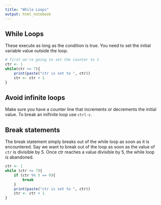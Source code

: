 ```yaml
---
title: "While Loops"
output: html_notebook
---
```


## While Loops

These execute as long as the condition is true. You need to set the initial variable value outside the loop.

```r
# first we're going to set the counter to 1
ctr <- 1
while(ctr <= 7){
    print(paste("ctr is set to ", ctr))
    ctr <- ctr + 1
}
```


## Avoid infinite loops

Make sure you have a counter line that increments or decrements the initial value. To break an inifinite loop use `ctrl-c`.

## Break statements

The break statement simply breaks out of the while loop as soon as it is encountered. Say we want to break out of the loop as soon as the value of `ctr` is divisible by 5. Once ctr reaches a value divisible by 5, the while loop is abandoned.

```r
ctr <- 1
while (ctr <= 7){
    if (ctr %% 5 == 0){
        break
    }
    print(paste("ctr is set to ", ctr))
    ctr <- ctr + 1
}
```

